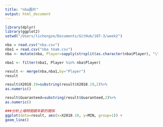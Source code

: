 ```yaml
---
title: "nba圖片"
output: html_document
---
```





```r

library(dplyr)
library(ggplot2)
setwd("/Users/lichengze/Documents/GitHub/107-3/week2")

nba = read.csv("nba.csv")
nba1 = read.csv("nba team.csv")
nba <- mutate(nba, Player=sapply(strsplit(as.character(nba$Player), "\\\\"), function(x){x[1]}))

nba1 <- filter(nba1, Player %in% nba$Player)

result <- merge(nba,nba1,by="Player")
result

result$X2018.19=substring(result$X2018.19,2)%>%
as.numeric()

result$Guaranteed=substring(result$Guaranteed,2)%>%
as.numeric()

###分析上場時間跟年薪的關係
ggplot(data=result, aes(x=X2018.19, y=MIN, group=1)) + 
geom_line()

```